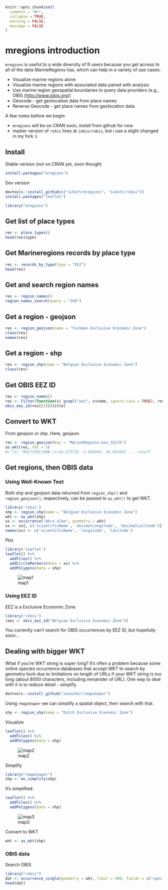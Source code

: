 <!--
%\VignetteEngine{knitr::knitr}
%\VignetteIndexEntry{mregions introduction}
%\VignetteEncoding{UTF-8}
-->

```r
knitr::opts_chunk$set(
  comment = "#>",
  collapse = TRUE,
  warning = FALSE,
  message = FALSE
)
```

mregions introduction
=====================

`mregions` is useful to a wide diversity of R users because you get access to all of the 
data MarineRegions has, which can help in a variety of use cases:

* Visualize marine regions alone
* Visualize marine regions with associated data paired with analysis
* Use marine region geospatial boundaries to query data providers (e.g., OBIS (<http://www.iobis.org>))
* Geocode - get geolocation data from place names
* Reverse Geocode - get place names from geolocation data

A few notes before we begin:

* `mregions` will be on CRAN soon, install from github for now
* master version of `robis` lives at `iobis/robis`, but i use a slight changed in my fork :)

## Install

Stable version (not on CRAN yet, soon though)

```r
install.packages("mregions")
```

Dev version

```r
devtools::install_github(c("sckott/mregions", "sckott/robis"))
install.packages("leaflet")
```

```r
library("mregions")
```

## Get list of place types

```r
res <- place_types()
head(res$type)
```

## Get Marineregions records by place type

```r
res <- records_by_type(type = "EEZ")
head(res)
```

## Get and search region names

```r
res <- region_names()
region_names_search(query = "IHO")
```

## Get a region - geojson

```r
res <- region_geojson(name = "Turkmen Exclusive Economic Zone")
class(res)
names(res)
```

## Get a region - shp

```r
res <- region_shp(name = "Belgian Exclusive Economic Zone")
class(res)
```

## Get OBIS EEZ ID

```r
res <- region_names()
res <- Filter(function(x) grepl("eez", x$name, ignore.case = TRUE), res)
obis_eez_id(res[[2]]$title)
```

## Convert to WKT

From geojson or shp. Here, geojson

```r
res <- region_geojson(key = "MarineRegions:eez_33176")
as_wkt(res, fmt = 5)
#> [1] "MULTIPOLYGON (((41.573732 -1.659444, 45.891882 ... cutoff
```

## Get regions, then OBIS data

### Using Well-Known Text

Both shp and geojson data returned from `region_shp()` and `region_geojson()`, respectively, can be passed to `as_wkt()` to get WKT.

```r
library('robis')
shp <- region_shp(name = "Belgian Exclusive Economic Zone")
wkt <- as_wkt(shp)
xx <- occurrence("Abra alba", geometry = wkt)
xx <- xx[, c('scientificName', 'decimalLongitude', 'decimalLatitude')]
names(xx) <- c('scientificName', 'longitude', 'latitude')
```

Plot

```r
library('leaflet')
leaflet() %>%
  addTiles() %>%
  addCircleMarkers(data = xx) %>%
  addPolygons(data = shp)
```

![map1](figure/map1.png)

### Using EEZ ID

EEZ is a Exclusive Economic Zone

```r
library('robis')
(eez <- obis_eez_id("Belgian Exclusive Economic Zone"))
```

You currently can't search for OBIS occurrences by EEZ ID, but hopefully soon...

## Dealing with bigger WKT

What if you're WKT string is super long?  It's often a problem because some online species occurrence databases that accept WKT to search by geometry bork due to
limitations on length of URLs if your WKT string is too long (about 8000 characters,
including remainder of URL). One way to deal with it is to reduce detail - simplify.

```r
devtools::install_github("ateucher/rmapshaper")
```

Using `rmapshaper` we can simplify a spatial object, then search with that.

```r
shp <- region_shp(name = "Dutch Exclusive Economic Zone")
```

Visualize

```r
leaflet() %>%
  addTiles() %>%
  addPolygons(data = shp)
```

![map2](figure/complex.png)

Simplify

```r
library("rmapshaper")
shp <- ms_simplify(shp)
```

It's simplified:

```r
leaflet() %>%
  addTiles() %>%
  addPolygons(data = shp)
```

![map3](figure/simple.png)

Convert to WKT

```r
wkt <- as_wkt(shp)
```

### OBIS data

Search OBIS

```r
library("robis")
dat <- occurrence_single(geometry = wkt, limit = 500, fields = c("species", "decimalLongitude", "decimalLatitude"))
head(dat)
```

[mr]: https://github.com/ropenscilabs/mregions
